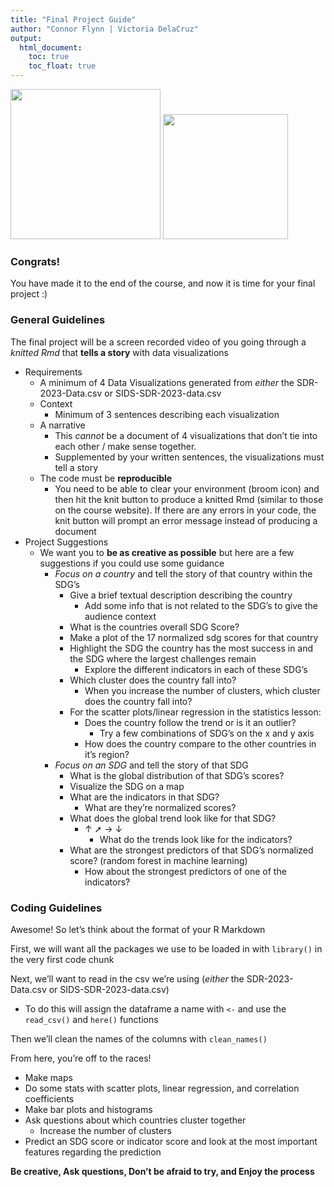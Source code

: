 ```yaml
---
title: "Final Project Guide"
author: "Connor Flynn | Victoria DelaCruz"
output: 
  html_document:
    toc: true
    toc_float: true
---
```



<img src="`r here::here('logos/SpiceLogo1.png')`" width="240" /> <img src="`r here::here('logos/cifal_logo.png')`" width="200" />

### Congrats!

You have made it to the end of the course, and now it is time for your final project :)

### General Guidelines

The final project will be a screen recorded video of you going through a *knitted Rmd* that **tells a story** with data visualizations 

- Requirements
  - A minimum of 4 Data Visualizations generated from *either* the SDR-2023-Data.csv or SIDS-SDR-2023-data.csv
  - Context 
    - Minimum of 3 sentences describing each visualization
  - A narrative
    - This *cannot* be a document of 4 visualizations that don't tie into each other / make sense together. 
    - Supplemented by your written sentences, the visualizations must tell a story
  - The code must be **reproducible**
    - You need to be able to clear your environment (broom icon) and then hit the knit button to produce a knitted Rmd (similar to those on the course website). If there are any errors in your code, the knit button will prompt an error message instead of producing a document
    
- Project Suggestions
  - We want you to **be as creative as possible** but here are a few suggestions if you could use some guidance
    - *Focus on a country* and tell the story of that country within the SDG's
      - Give a brief textual description describing the country
        - Add some info that is not related to the SDG's to give the audience context
      - What is the countries overall SDG Score?
      - Make a plot of the 17 normalized sdg scores for that country
      - Highlight the SDG the country has the most success in and the SDG where the largest challenges remain
        - Explore the different indicators in each of these SDG's
      - Which cluster does the country fall into?
        - When you increase the number of clusters, which cluster does the country fall into?
      - For the scatter plots/linear regression in the statistics lesson:
        - Does the country follow the trend or is it an outlier?
          - Try a few combinations of SDG's on the x and y axis
        - How does the country compare to the other countries in it's region?
    - *Focus on an SDG* and tell the story of that SDG
      - What is the global distribution of that SDG's scores?
      - Visualize the SDG on a map
      - What are the indicators in that SDG?
        - What are they're normalized scores?
      - What does the global trend look like for that SDG?
        - ↑ ➚ →	↓
          - What do the trends look like for the indicators?
      - What are the strongest predictors of that SDG's normalized score? (random forest in machine learning)
        - How about the strongest predictors of one of the indicators?
    

### Coding Guidelines

Awesome! So let's think about the format of your R Markdown

First, we will want all the packages we use to be loaded in with `library()` in the very first code chunk 

Next, we'll want to read in the csv we're using (*either* the SDR-2023-Data.csv or SIDS-SDR-2023-data.csv)

  - To do this will assign the dataframe a name with `<-` and use the `read_csv()` and `here()` functions
  
Then we'll clean the names of the columns with `clean_names()`

From here, you're off to the races!

  - Make maps
  - Do some stats with scatter plots, linear regression, and correlation coefficients
  - Make bar plots and histograms
  - Ask questions about which countries cluster together
    - Increase the number of clusters
  - Predict an SDG score or indicator score and look at the most important features regarding the prediction
  
**Be creative, Ask questions, Don't be afraid to try, and Enjoy the process**






